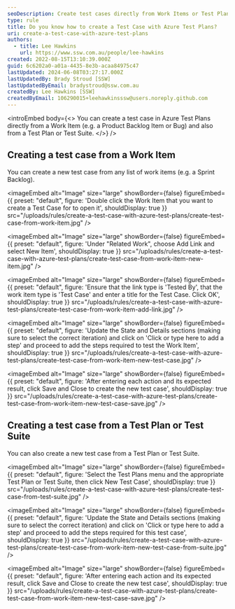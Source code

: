 ```yaml
---
seoDescription: Create test cases directly from Work Items or Test Plans in Azure Test Plans to streamline testing and ensure quality.
type: rule
title: Do you know how to create a Test Case with Azure Test Plans?
uri: create-a-test-case-with-azure-test-plans
authors:
  - title: Lee Hawkins
    url: https://www.ssw.com.au/people/lee-hawkins
created: 2022-08-15T13:10:39.000Z
guid: 6c6202a0-a01a-4435-8e3b-acaa84975c47
lastUpdated: 2024-06-08T03:27:17.000Z
lastUpdatedBy: Brady Stroud [SSW]
lastUpdatedByEmail: bradystroud@ssw.com.au
createdBy: Lee Hawkins [SSW]
createdByEmail: 106290015+leehawkinsssw@users.noreply.github.com
---
```


<introEmbed
  body={<>
You can create a test case in Azure Test Plans directly from a Work Item (e.g. a Product Backlog Item or Bug) and also from a Test Plan or Test Suite.
  </>}
/>
## Creating a test case from a Work Item

You can create a new test case from any list of work items (e.g. a Sprint Backlog).


<imageEmbed
  alt="Image"
  size="large"
  showBorder={false}
  figureEmbed={{
    preset: "default",
    figure: 'Double click the Work Item that you want to create a Test Case for to open it',
    shouldDisplay: true
  }}
  src="/uploads/rules/create-a-test-case-with-azure-test-plans/create-test-case-from-work-item.jpg"
/>


<imageEmbed
  alt="Image"
  size="large"
  showBorder={false}
  figureEmbed={{
    preset: "default",
    figure: 'Under "Related Work", choose Add Link and select New Item',
    shouldDisplay: true
  }}
  src="/uploads/rules/create-a-test-case-with-azure-test-plans/create-test-case-from-work-item-new-item.jpg"
/>


<imageEmbed
  alt="Image"
  size="large"
  showBorder={false}
  figureEmbed={{
    preset: "default",
    figure: 'Ensure that the link type is \'Tested By\', that the work item type is \'Test Case\' and enter a title for the Test Case. Click OK',
    shouldDisplay: true
  }}
  src="/uploads/rules/create-a-test-case-with-azure-test-plans/create-test-case-from-work-item-add-link.jpg"
/>


<imageEmbed
  alt="Image"
  size="large"
  showBorder={false}
  figureEmbed={{
    preset: "default",
    figure: 'Update the State and Details sections (making sure to select the correct iteration) and click on \'Click or type here to add a step\' and proceed to add the steps required to test the Work Item',
    shouldDisplay: true
  }}
  src="/uploads/rules/create-a-test-case-with-azure-test-plans/create-test-case-from-work-item-new-test-case.jpg"
/>


<imageEmbed
  alt="Image"
  size="large"
  showBorder={false}
  figureEmbed={{
    preset: "default",
    figure: 'After entering each action and its expected result, click Save and Close to create the new test case',
    shouldDisplay: true
  }}
  src="/uploads/rules/create-a-test-case-with-azure-test-plans/create-test-case-from-work-item-new-test-case-save.jpg"
/>

## Creating a test case from a Test Plan or Test Suite

You can also create a new test case from a Test Plan or Test Suite.


<imageEmbed
  alt="Image"
  size="large"
  showBorder={false}
  figureEmbed={{
    preset: "default",
    figure: 'Select the Test Plans menu and the appropriate Test Plan or Test Suite, then click New Test Case',
    shouldDisplay: true
  }}
  src="/uploads/rules/create-a-test-case-with-azure-test-plans/create-test-case-from-test-suite.jpg"
/>


<imageEmbed
  alt="Image"
  size="large"
  showBorder={false}
  figureEmbed={{
    preset: "default",
    figure: 'Update the State and Details sections (making sure to select the correct iteration) and click on \'Click or type here to add a step\' and proceed to add the steps required for this test case',
    shouldDisplay: true
  }}
  src="/uploads/rules/create-a-test-case-with-azure-test-plans/create-test-case-from-work-item-new-test-case-from-suite.jpg"
/>


<imageEmbed
  alt="Image"
  size="large"
  showBorder={false}
  figureEmbed={{
    preset: "default",
    figure: 'After entering each action and its expected result, click Save and Close to create the new test case',
    shouldDisplay: true
  }}
  src="/uploads/rules/create-a-test-case-with-azure-test-plans/create-test-case-from-work-item-new-test-case-save.jpg"
/>
